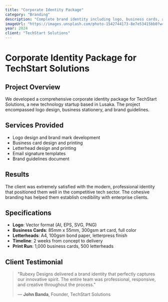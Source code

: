 ```yaml
---
title: "Corporate Identity Package"
category: "Branding"
description: "Complete brand identity including logo, business cards, and letterheads for a tech startup."
imageUrl: "https://images.unsplash.com/photo-1542744173-8e7e53415bb0?w=800&h=600&fit=crop"
year: 2024
client: "TechStart Solutions"
---
```


# Corporate Identity Package for TechStart Solutions

## Project Overview

We developed a comprehensive corporate identity package for TechStart Solutions, a new technology startup based in Lusaka. The project encompassed logo design, business stationery, and brand guidelines.

## Services Provided

- Logo design and brand mark development
- Business card design and printing
- Letterhead design and printing
- Email signature templates
- Brand guidelines document

## Results

The client was extremely satisfied with the modern, professional identity that positioned them well in the competitive tech sector. The cohesive branding has helped them establish credibility with enterprise clients.

## Specifications

- **Logo**: Vector format (AI, EPS, SVG, PNG)
- **Business Cards**: 85mm x 55mm, 300gsm art card, full color
- **Letterheads**: A4, 100gsm bond paper, letterpress finish
- **Timeline**: 2 weeks from concept to delivery
- **Print Run**: 1,000 business cards, 500 letterheads

## Client Testimonial

> "Rubexy Designs delivered a brand identity that perfectly captures our innovative spirit. The entire team was professional, responsive, and creative throughout the process."
>
> — **John Banda**, Founder, TechStart Solutions

